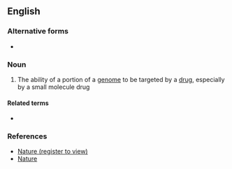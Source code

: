 ==English==

===Alternative forms===
* {{l|en|drugability}}

===Noun===
{{en-noun|-}}

# {{lb|en|genetics|medicine}} The ability of a portion of a [[genome]] to be targeted by a [[drug]], especially by a small molecule drug

====Related terms====
* {{l|en|druggable}}

===References===
* [http://www.nature.com/nrd/journal/v6/n3/full/nrd2275.html Nature (register to view)]
* [http://www.nature.com/npp/journal/v34/n1/full/npp2008149a.html Nature]